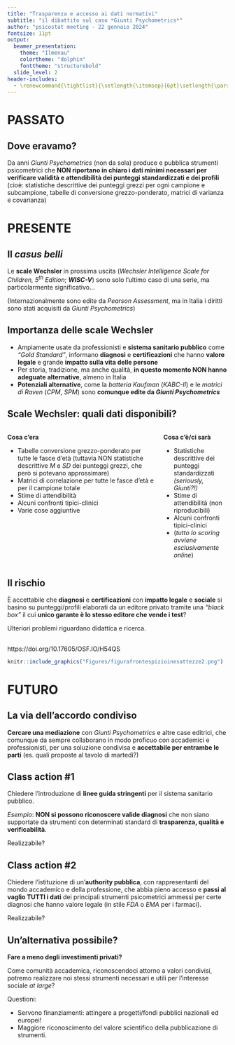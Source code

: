 ```yaml
---
title: "Trasparenza e accesso ai dati normativi"
subtitle: "il dibattito sul caso *Giunti Psychometrics*"
author: "psicostat meeting - 22 gennaio 2024"
fontsize: 11pt
output: 
  beamer_presentation:
    theme: "Ilmenau"
    colortheme: "dolphin"
    fonttheme: "structurebold"
  slide_level: 2
header-includes:
  - \renewcommand{\tightlist}{\setlength{\itemsep}{6pt}\setlength{\parskip}{0pt}}
---
```


# PASSATO

## Dove eravamo?

Da anni *Giunti Psychometrics* (non da sola) produce e pubblica strumenti psicometrici che **NON riportano in chiaro i dati minimi necessari per verificare validità e attendibilità dei punteggi standardizzati e dei profili** (cioè: statistiche descrittive dei punteggi grezzi per ogni campione e subcampione, tabelle di conversione grezzo-ponderato, matrici di varianza e covarianza)


<!-------------------------------------->
<!-------------------------------------->

# PRESENTE

## Il *casus belli*

Le **scale Wechsler** in prossima uscita (*Wechsler Intelligence Scale for Children, 5^th^ Edition*; ***WISC-V***) sono solo l'ultimo caso di una serie, ma particolarmente significativo...

\small (Internazionalmente sono edite da *Pearson Assessment*, ma in Italia i diritti sono stati acquisiti da *Giunti Psychometrics*)


## Importanza delle scale Wechsler

- Ampiamente usate da professionisti e **sistema sanitario pubblico** come *"Gold Standard"*, informano **diagnosi** e **certificazioni** che hanno **valore legale** e grande **impatto sulla vita delle persone** 
- Per storia, tradizione, ma anche qualità, **in questo momento NON hanno adeguate alternative**, almeno in Italia
- **Potenziali alternative**, come la *batteria Kaufman* (*KABC-II*) e le *matrici di Raven* (*CPM*, *SPM*) sono **comunque edite da *Giunti Psychometrics* ** 


## Scale Wechsler: quali dati disponibili?

::: columns
:::: column
**Cosa c'era**

- \small Tabelle conversione grezzo-ponderato per tutte le fasce d'età (tuttavia NON statistiche descrittive *M* e *SD* dei punteggi grezzi, che però si potevano approssimare)
- \small Matrici di correlazione per tutte le fasce d'età e per il campione totale
- \small Stime di attendibilità 
- \small Alcuni confronti tipici-clinici
- \small Varie cose aggiuntive

::::
:::: column
**Cosa c'è/ci sarà**

- \small Statistiche descrittive dei punteggi standardizzati *(seriously, Giunti?!)*
- \small Stime di attendibilità (non riproducibili)
- \small Alcuni confronti tipici-clinici
- \small (*tutto lo scoring avviene esclusivamente online*)
::::
:::

## Il rischio

È accettabile che **diagnosi** e **certificazioni** con **impatto legale** e **sociale** si basino su punteggi/profili elaborati da un editore privato tramite una *"black box"* il cui **unico garante è lo stesso editore che vende i test**?


\small Ulteriori problemi riguardano didattica e ricerca.

## 

https://doi.org/10.17605/OSF.IO/H54QS

```r
knitr::include_graphics("Figures/figurafrontespizioinesattezze2.png")
```


<!-------------------------------------->
<!-------------------------------------->

# FUTURO

## La via dell'accordo condiviso

**Cercare una mediazione** con *Giunti Psychometrics* e altre case editrici, che comunque da sempre collaborano in modo proficuo con accademici e professionisti, per una soluzione condivisa e **accettabile per entrambe le parti** (es. quali proposte al tavolo di martedì?)

## Class action #1

Chiedere l'introduzione di **linee guida stringenti** per il sistema sanitario pubblico.

*Esempio*: **NON si possono riconoscere valide diagnosi** che non siano supportate da strumenti con determinati standard di **trasparenza, qualità e verificabilità**.

\small Realizzabile?

## Class action #2

Chiedere l'istituzione di un'**authority pubblica**, con rappresentanti del mondo accademico e della professione, che abbia pieno accesso e **passi al vaglio TUTTI i dati** dei principali strumenti psicometrici ammessi per certe diagnosi che hanno valore legale (in stile *FDA* o *EMA* per i farmaci).

\small Realizzabile?

## Un'alternativa possibile?

**Fare a meno degli investimenti privati?**

Come comunità accademica, riconoscendoci attorno a valori condivisi, potremo realizzare noi stessi strumenti necessari e utili per l'interesse sociale *at large*?

Questioni:

- Servono finanziamenti: attingere a progetti/fondi pubblici nazionali ed europei!
- Maggiore riconoscimento del valore scientifico della pubblicazione di strumenti.


<!-------------------------------------->


